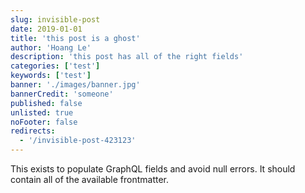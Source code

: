 ```yaml
---
slug: invisible-post
date: 2019-01-01
title: 'this post is a ghost'
author: 'Hoang Le'
description: 'this post has all of the right fields'
categories: ['test']
keywords: ['test']
banner: './images/banner.jpg'
bannerCredit: 'someone'
published: false
unlisted: true
noFooter: false
redirects:
  - '/invisible-post-423123'
---
```


This exists to populate GraphQL fields and avoid null errors. It should contain
all of the available frontmatter.
